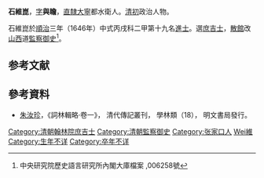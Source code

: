 '''石維崑'''，[[表字|字]]'''與瞻'''，[[北直隸|直隸]][[大寧|大寧]]都水衛人。[[清初|清初]]政治人物。

石維崑於[[順治|順治]]三年（1646年）中式丙戌科二甲第十九名[[進士|進士]]。選[[庶吉士|庶吉士]]，[[散館|散館]]改[[山西|山西]]道[[監察御史|監察御史]]<ref>中央研究院歷史語言研究所內閣大庫檔案 ,006258號</ref>。

==参考文献==
{{reflist}}

==參考資料==
*[[朱汝珍|朱汝珍]]，《詞林輯略·卷一》， 清代傳記叢刊， 學林類（18）， 明文書局發行。

{{清朝人物小作品}}
{{順治三年丙戌科殿試金榜}}
{{DEFAULTSORT:Shi石}}
[[Category:清朝翰林院庶吉士|Category:清朝翰林院庶吉士]]
[[Category:清朝監察御史|Category:清朝監察御史]]
[[Category:张家口人|Category:张家口人]]
[[Category:石姓|Wei維]]
[[Category:生年不详|Category:生年不详]]
[[Category:卒年不详|Category:卒年不详]]